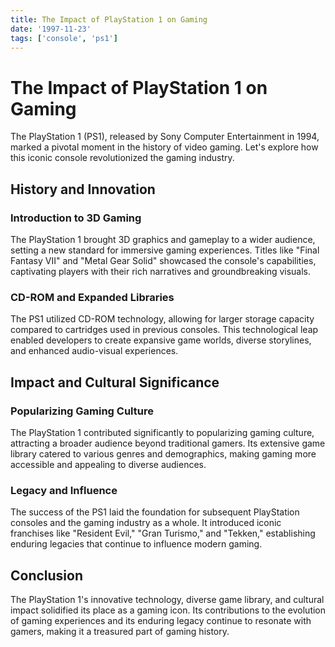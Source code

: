 ```yaml
---
title: The Impact of PlayStation 1 on Gaming
date: '1997-11-23'
tags: ['console', 'ps1']
---
```


<CustomImage src="https://raw.githubusercontent.com/silam741852963/Test-Blogpost/main/images/ffix.jpg" alt="final fantasy ix">

# The Impact of PlayStation 1 on Gaming

The PlayStation 1 (PS1), released by Sony Computer Entertainment in 1994, marked a pivotal moment in the history of video gaming. Let's explore how this iconic console revolutionized the gaming industry.

## History and Innovation

### Introduction to 3D Gaming

The PlayStation 1 brought 3D graphics and gameplay to a wider audience, setting a new standard for immersive gaming experiences. Titles like "Final Fantasy VII" and "Metal Gear Solid" showcased the console's capabilities, captivating players with their rich narratives and groundbreaking visuals.

### CD-ROM and Expanded Libraries

The PS1 utilized CD-ROM technology, allowing for larger storage capacity compared to cartridges used in previous consoles. This technological leap enabled developers to create expansive game worlds, diverse storylines, and enhanced audio-visual experiences.

## Impact and Cultural Significance

### Popularizing Gaming Culture

The PlayStation 1 contributed significantly to popularizing gaming culture, attracting a broader audience beyond traditional gamers. Its extensive game library catered to various genres and demographics, making gaming more accessible and appealing to diverse audiences.

### Legacy and Influence

The success of the PS1 laid the foundation for subsequent PlayStation consoles and the gaming industry as a whole. It introduced iconic franchises like "Resident Evil," "Gran Turismo," and "Tekken," establishing enduring legacies that continue to influence modern gaming.

## Conclusion

The PlayStation 1's innovative technology, diverse game library, and cultural impact solidified its place as a gaming icon. Its contributions to the evolution of gaming experiences and its enduring legacy continue to resonate with gamers, making it a treasured part of gaming history.
